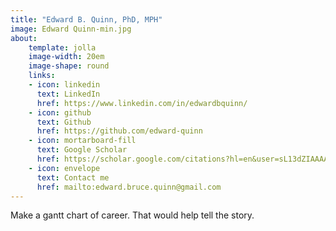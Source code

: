 ```yaml
---
title: "Edward B. Quinn, PhD, MPH"
image: Edward Quinn-min.jpg
about:
    template: jolla
    image-width: 20em
    image-shape: round
    links:
    - icon: linkedin
      text: LinkedIn
      href: https://www.linkedin.com/in/edwardbquinn/
    - icon: github
      text: Github
      href: https://github.com/edward-quinn
    - icon: mortarboard-fill
      text: Google Scholar
      href: https://scholar.google.com/citations?hl=en&user=sL13dZIAAAAJ&view_op=list_works&sortby=pubdate
    - icon: envelope
      text: Contact me
      href: mailto:edward.bruce.quinn@gmail.com
---
```



Make a gantt chart of career. That would help tell the story.
